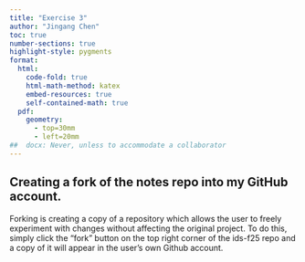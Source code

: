 ```yaml
---
title: "Exercise 3"
author: "Jingang Chen"
toc: true
number-sections: true
highlight-style: pygments
format: 
  html: 
    code-fold: true
    html-math-method: katex
    embed-resources: true
    self-contained-math: true	
  pdf: 
    geometry: 
      - top=30mm
      - left=20mm
##  docx: Never, unless to accommodate a collaborator
---
```


## Creating a fork of the notes repo into my GitHub account.

Forking is creating a copy of a repository which allows the user to freely
experiment with changes without affecting the original project. To do this,
simply click the "fork" button on the top right corner of the ids-f25 repo and
a copy of it will appear in the user's own Github account.